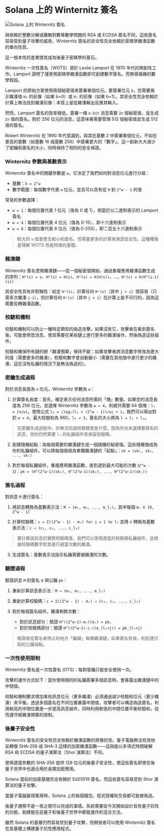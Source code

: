 
# Solana 上的 Winternitz 簽名

![Solana 上的 Winternitz 簽名](/graphics/course-banners/winternitz-signatures-on-solana.png)

與依賴於整數分解或離散對數等數學問題的 RSA 或 ECDSA 簽名不同，這些簽名容易受到量子攻擊的威脅，Winternitz 簽名的安全性完全依賴於密碼學雜湊函數的單向性質。

這一根本性的差異使其成為後量子密碼學的基石。

<ArticleSection name="什麼是 Winternitz 簽名" id="what-is-a-winternitz-signature" level="h2" />

Winternitz 一次性簽名（WOTS）源於 Leslie Lamport 在 1970 年代的開創性工作。Lamport 證明了僅使用密碼學雜湊函數即可創建數字簽名，而無需複雜的數學假設。

Lamport 的原始方案使用兩個秘密值來簽署單個位元。要簽署位元 `b`，您需要揭示雜湊值 `H₀` 的前像（如果 b=0）或 `H₁` 的前像（如果 b=1）。其安全性完全依賴於計算上無法找到雜湊前像：本質上是從雜湊輸出反推其輸入。

然而，Lamport 簽名的效率極低。簽署一條 `n-bit` 消息需要 `2n` 個秘密值，並生成 `2n` 值的簽名。對於 256 位元的消息，這意味著需要管理 512 個秘密值並生成 512 值的簽名。

Robert Winternitz 在 1990 年代意識到，與其在基數 2 中簽署單個位元，不如在更高的基數（如基數 16 或基數 256）中簽署更大的「數字」。這一創新大大減少了密鑰和簽名的大小，同時保持了相同的安全保證。

<ArticleSection name="數學基礎" id="mathematical-foundations" level="h2" />

### Winternitz 參數與基數表示

Winternitz 簽名中的關鍵參數是 `w`，它決定了我們如何對消息位元進行分組：
- 基數：`b = 2^w`
- 數字範圍：每個數字代表 `w` 位元，並且可以具有從 `0` 到 `2^w - 1` 的值

常見的參數選擇：
- `w = 1`：每個位置代表 1 位元（值為 0 或 1），相當於以二進制表示的 Lamport 簽名
- `w = 4`：每個位置代表 4 位元（值為 0-15），即十六進制表示
- `w = 8`：每個位置代表 8 位元（值為 0-255），即二百五十六進制表示

> 較大的 `w` 值會產生較小的簽名，但需要更多的計算來保證安全性。這種權衡是理解 WOTS 性能特徵的基礎。

### 雜湊鏈

Winternitz 簽名使用雜湊鏈——從一個秘密值開始，通過重複應用雜湊函數生成的序列：`H⁰(s) = s`、`H¹(s) = H(s)`、`H²(s) = H(H(s))`、...、`Hⁱ(s) = H(H^(i-1)(s))`

其安全性具有非對稱性：給定 `Hⁱ(s)`，計算任何 `Hʲ(s)`（其中 `j > i`）很容易（只需多次雜湊 `j-i`），但計算任何 `Hʲ(s)`（其中 `j < i`）在計算上是不可行的，因為這需要反轉雜湊函數。

### 校驗和機制

校驗和機制可以防止一種特定類型的偽造攻擊。如果沒有它，攻擊者在看到簽名後，可能會修改消息，使其需要在某些鏈上進行更多的雜湊操作，然後偽造這些組件。

校驗和確保所有鏈的總「雜湊預算」保持不變：如果攻擊者將消息數字修改為更大的值（需要更多的雜湊），校驗和數字會自動變小（需要在其他值中進行更少的雜湊，這在沒有私鑰的情況下是無法偽造的）。

### 密鑰生成過程

對於消息長度為 `n` 位元，Winternitz 參數為 `w`：

1. 計算簽名長度：首先，確定表示任何消息所需的「塊」數量。如果您的消息長度為 256 位元，並選擇 Winternitz 參數為 `w = 4`，則總共需要 64 個塊：`l₁ = ⌈n/w⌉`。使用公式 `l₂ = ⌊log₂(l₁ × (2^w - 1))/w⌋ + 1`，我們可以得出對於 `w = 4`，最大校驗和為 960，`l₂ = 3`，簽名的大小將為 `l = l₁ + l₂`。

> 在密鑰生成過程中，你無法知道校驗碼會是什麼，因為你尚未選擇要簽名的訊息，但你仍然需要 `l₂` 的私鑰組件來保留校驗碼。

2. 創建隨機起點：為每個需要的雜湊鏈生成一個隨機的秘密值。這些隨機值成為你的私鑰組件。可以將每個值視為單獨雜湊鏈的「起點」：`sk = (sk₁, sk₂, ..., skₗ)`

3. 對於每個私鑰組件，重複應用雜湊函數，直到達到最大可能的次數 (`2^w - 1`)：`pk = (H^(2^w-1)(sk₁), H^(2^w-1)(sk₂), ..., H^(2^w-1)(skₗ))`

### 簽名過程

對訊息 `M` 進行簽名：

1. 將訊息轉換為基數表示法：`M → (m₁, m₂, ..., m_l₁)`，其中每個 `mᵢ ∈ [0, 2^w - 1]`

2. 計算校驗碼：`c = Σ((2^w - 1) - mᵢ) for i = 1 to l₁` 並將 c 轉換為基數表示法：`c → (c₁, c₂, ..., c_l₂)`

> 要計算該訊息的實際校驗碼值，我們可以使用適當的校驗碼私鑰組件，並根據校驗碼數字對其進行適當次數的雜湊。

3. 生成簽名：基數表示法指示私鑰需要被雜湊的次數。

### 驗證過程

驗證訊息 `M` 的簽名 σ 與公鑰 `pk`：

1. 重新計算訊息表示法：`M → (m₁, m₂, ..., m_l₁)`

2. 重新計算校驗碼：`c = Σ((2^w - 1) - mᵢ) → (c₁, c₂, ..., c_l₂)`

3. 對於每個簽名組件，雜湊剩餘次數：
   - 對於訊息部分：驗證 `H^((2^w-1)-mᵢ)(σᵢ) = pkᵢ`
   - 對於校驗碼部分：驗證 `H^((2^w-1)-cⱼ)(σ_(l₁+j)) = pk_(l₁+j)`

> 驗證者從簽名者停止的地方「繼續」每條雜湊鏈，如果簽名有效，則到達已知的公鑰端點。

<ArticleSection name="安全性" id="security" level="h2" />

### 一次性使用限制

Winternitz 簽名是一次性簽名 (OTS)：每對密鑰只能安全使用一次。

攻擊的運作方式如下：當你使用相同的私鑰簽署多個訊息時，會暴露出雜湊鏈中的中間值。

校驗和機制要求增加某些訊息位元（更多雜湊）必須通過減少校驗和位元（更少雜湊）來平衡。透過多個簽名在不同位置暴露中間值，攻擊者可以構造偽造簽名，利用較高的中間位置進一步提高訊息組件，同時利用較低的中間位置平衡校驗和，從而遵守總雜湊預算的限制。

### 後量子安全性

Winternitz 簽名的安全性完全依賴於雜湊函數的原像抗性。量子電腦無法有效地反轉像 SHA-256 或 SHA-3 這樣的加密雜湊函數——這與能以多項式時間破解 RSA 和 ECDSA 的量子演算法（Shor 演算法）不同。

使用適當參數的 SHA-256 提供 128 位元的後量子安全性，使這些簽名即使在後量子世界中也適合用於長期加密應用。

<ArticleSection name="Winternitz Signatures on Solana" id="winternitz-on-solana" level="h2" />

Solana 當前的加密基礎完全依賴於 Ed25519 簽名，而這些簽名容易受到 Shor 演算法的量子攻擊。

當量子電腦變得實用時，Solana 上的每個錢包、程式授權和交易都可能被偽造。

後量子遷移不是一夜之間可以完成的事情。系統需要從今天開始設計具有量子抗性的功能，創建能在前量子和後量子世界中都能運作的混合方法。

雖然 Solana 的基層仍然容易受到量子攻擊，但開發者可以使用 Winternitz 簽名在其基礎上構建量子抗性應用程式。
